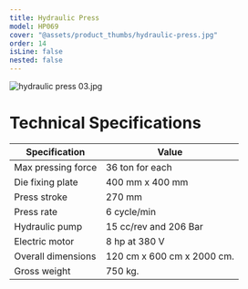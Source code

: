 ```yaml
---
title: Hydraulic Press
model: HP069
cover: "@assets/product_thumbs/hydraulic-press.jpg"
order: 14
isLine: false
nested: false
---
```



<ProductTabs />

![hydraulic press 03.jpg](@assets/article_images/hydraulic-press/hydraulic-press-03.jpg)

# **Technical Specifications**

| Specification      | Value                      |
| ------------------ | -------------------------- |
| Max pressing force | 36 ton for each            |
| Die fixing plate   | 400 mm x 400 mm            |
| Press stroke       | 270 mm                     |
| Press rate         | 6 cycle/min                |
| Hydraulic pump     | 15 cc/rev and 206 Bar      |
| Electric motor     | 8 hp at 380 V              |
| Overall dimensions | 120 cm x 600 cm x 2000 cm. |
| Gross weight       | 750 kg.                    |
